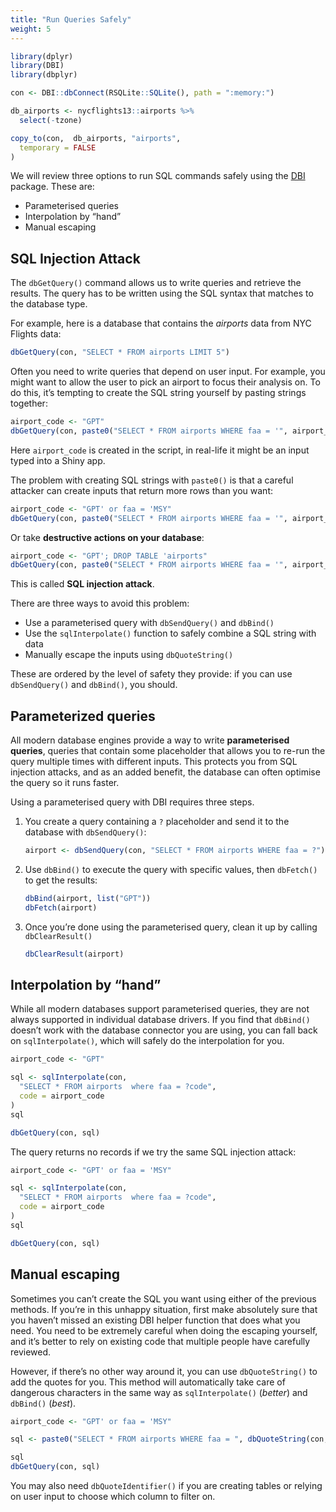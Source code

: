 ```yaml
---
title: "Run Queries Safely"
weight: 5
---
```


```r
library(dplyr)
library(DBI)
library(dbplyr)

con <- DBI::dbConnect(RSQLite::SQLite(), path = ":memory:")

db_airports <- nycflights13::airports %>%
  select(-tzone)

copy_to(con,  db_airports, "airports",
  temporary = FALSE
)

```

We will review three options to run SQL commands safely using the [DBI](/dbi/) package. These are:

- Parameterised queries
- Interpolation by "hand"
- Manual escaping

## SQL Injection Attack

The `dbGetQuery()` command allows us to write queries and retrieve the results.  The query has to be written using the SQL syntax that matches to the database type. 

For example, here is a database that contains the *airports* data from NYC Flights data:

```r
dbGetQuery(con, "SELECT * FROM airports LIMIT 5")
```

Often you need to write queries that depend on user input. For example, you might want to allow the user to pick an airport to focus their analysis on. To do this, it's tempting to create the SQL string yourself by pasting strings together:

```r
airport_code <- "GPT"
dbGetQuery(con, paste0("SELECT * FROM airports WHERE faa = '", airport_code ,"'"))
```

Here `airport_code` is created in the script, in real-life it might be an input typed into a Shiny app.

The problem with creating SQL strings with `paste0()` is that a careful attacker can create inputs that return more rows than you want:

```r
airport_code <- "GPT' or faa = 'MSY"
dbGetQuery(con, paste0("SELECT * FROM airports WHERE faa = '", airport_code ,"'"))
```

Or take **destructive actions on your database**:

```r
airport_code <- "GPT'; DROP TABLE 'airports"
dbGetQuery(con, paste0("SELECT * FROM airports WHERE faa = '", airport_code ,"'"))
```

This is called __SQL injection attack__.

There are three ways to avoid this problem:

* Use a parameterised query with `dbSendQuery()` and `dbBind()`
* Use the `sqlInterpolate()` function to safely combine a SQL string with data
* Manually escape the inputs using `dbQuoteString()`

These are ordered by the level of safety they provide: if you can use `dbSendQuery()` and `dbBind()`, you should.

## Parameterized queries

All modern database engines provide a way to write __parameterised queries__, queries that contain some placeholder that allows you to re-run the query multiple times with different inputs. This protects you from SQL injection attacks, and as an added benefit, the database can often optimise the query so it runs faster.

Using a parameterised query with DBI requires three steps. 

1.  You create a query containing a `?` placeholder and send it to the database
    with `dbSendQuery()`:
    
    ```r
    airport <- dbSendQuery(con, "SELECT * FROM airports WHERE faa = ?")
    
    ```

2.  Use `dbBind()` to execute the query with specific values, then `dbFetch()`
    to get the results:

    ```r
    dbBind(airport, list("GPT"))
    dbFetch(airport)
    ```

3.  Once you're done using the parameterised query, clean it up by calling 
    `dbClearResult()`
    
    ```r
    dbClearResult(airport)
    ```

## Interpolation by "hand"

While all modern databases support parameterised queries, they are not always supported in individual database drivers. If you find that `dbBind()` doesn't work with the database connector you are using, you can fall back on `sqlInterpolate()`, which will safely do the interpolation for you.

```r

airport_code <- "GPT"

sql <- sqlInterpolate(con, 
  "SELECT * FROM airports  where faa = ?code", 
  code = airport_code
)
sql

dbGetQuery(con, sql)
```

The query returns no records if we try the same SQL injection attack:

```r

airport_code <- "GPT' or faa = 'MSY"

sql <- sqlInterpolate(con, 
  "SELECT * FROM airports  where faa = ?code", 
  code = airport_code
)
sql

dbGetQuery(con, sql)
```

## Manual escaping

Sometimes you can't create the SQL you want using either of the previous methods. If you're in this unhappy situation, first make absolutely sure that you haven't missed an existing DBI helper function that does what you need. You need to be extremely careful when doing the escaping yourself, and it's better to rely on existing code that multiple people have carefully reviewed.

However, if there's no other way around it, you can use `dbQuoteString()` to add the quotes for you. This method will automatically take care of dangerous characters in the same way as `sqlInterpolate()` (*better*) and `dbBind()` (*best*).

```r

airport_code <- "GPT' or faa = 'MSY"

sql <- paste0("SELECT * FROM airports WHERE faa = ", dbQuoteString(con, airport_code))

sql
dbGetQuery(con, sql)

```

You may also need `dbQuoteIdentifier()` if you are creating tables or relying on user input to choose which column to filter on.
